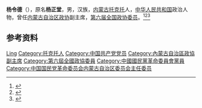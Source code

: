 '''杨令德'''（{{bd|1905年||1985年|10月21日|}}），原名'''杨正堂'''，男，汉族，[[内蒙古|内蒙古]][[托克托县|托克托]]人，[[中华人民共和国|中华人民共和国]]政治人物，曾任[[内蒙古自治区政协|内蒙古自治区政协]]副主席，[[第六届全国政协委员|第六届全国政协委员]]。<ref>{{Cite book|title=历届全国政协委员人名辞典|author=|publisher=中国国际广播出版社|year=1996|isbn=9787507813746|location=北京|pages=286}}</ref><ref>{{Cite web|title=杨令德|url=http://www.nmgqq.com.cn/renwuchanglang/xiandai/2020-04-21/18774.html|accessdate=2020-10-03|work=内蒙古区情网}}</ref><ref>{{Cite book|title=中华人民共和国职官志|author=何虎生, 李耀东, 向常福主编|publisher=中国社会出版社|year=2003|isbn=9787800883934|location=北京|pages=}}</ref>

== 参考资料 ==
{{reflist}}

{{中国人物小作品}}
{{1949年聲明脫離國民黨政治人物名單}}

{{Authority control}}
{{DEFAULTSORT:Yang杨}}
[[Category:杨姓|Ling]]
[[Category:托克托人|Category:托克托人]]
[[Category:中国共产党党员|Category:中国共产党党员]]
[[Category:內蒙古自治區政協副主席|Category:內蒙古自治區政協副主席]]
[[Category:第六屆全國政協委員|Category:第六屆全國政協委員]]
[[Category:中國國民黨革命委員會黨員|Category:中國國民黨革命委員會黨員]]
[[Category:中国国民党革命委员会内蒙古自治区委员会主任委员|Category:中国国民党革命委员会内蒙古自治区委员会主任委员]]